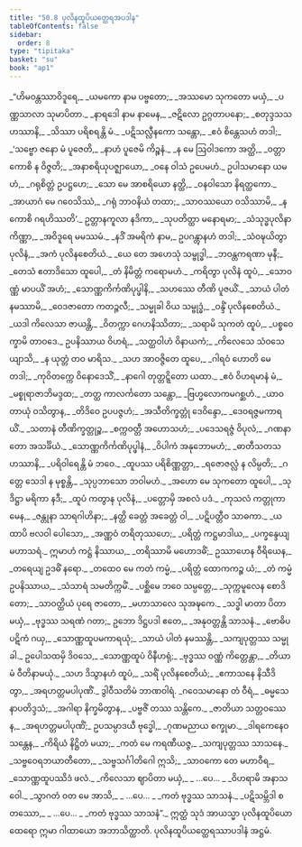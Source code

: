 ```yaml
---
title: "50.8 ပုလိနထူပိယတ္ထေရအပဒါန"
tableOfContents: false
sidebar:
  order: 8
type: "tipitaka"
basket: "su"
book: "ap1"
---
```



<DynamicBreadcrumb />

<Division number="57" book="ap1" e="ch" v="20" p="433">

<Paragraph number="6500" type="verses" book="ap1">
_“ဟိမဝန္တဿာဝိဒူရေ,_  
_ယမကော နာမ ပဗ္ဗတော;_  
_အဿမော သုကတော မယှံ,_  
_ပဏ္ဏသာလာ သုမာပိတာ._  

</Paragraph>

</Division>
<Division number="58" book="ap1" e="ch" v="20" p="433">

<Paragraph number="6501" type="verses" book="ap1">
_နာရဒေါ နာမ နာမေန,_  
_ဇဋိလော ဥဂ္ဂတာပနော;_  
_စတုဒ္ဒသသဟဿာနိ,_  
_သိဿာ ပရိစရန္တိ မံ._  

</Paragraph>

</Division>
<Division number="59" book="ap1" e="ch" v="20" p="434">

<Paragraph number="6502" type="verses" book="ap1">
_ပဋိသလ္လီနကော သန္တော,_  
_ဧဝံ စိန္တေသဟံ တဒါ;_  
_‘သဗ္ဗော ဇနော မံ ပူဇေတိ,_  
_နာဟံ ပူဇေမိ ကိဉ္စနံ._  

</Paragraph>

</Division>
<Division number="60" book="ap1" e="ch" v="20" p="434">

<Paragraph number="6503" type="verses" book="ap1">
_န မေ ဩဝါဒကော အတ္ထိ,_  
_ဝတ္တာ ကောစိ န ဝိဇ္ဇတိ;_  
_အနာစရိယုပဇ္ဈာယော,_  
_ဝနေ ဝါသံ ဥပေမဟံ._  

</Paragraph>

</Division>
<Division number="61" book="ap1" e="ch" v="20" p="434">

<Paragraph number="6504" type="verses" book="ap1">
ဥပါသမာနော ယမဟံ,_  
_ဂရုစိတ္တံ ဥပဋ္ဌဟေ;_  
_သော မေ အာစရိယော နတ္ထိ,_  
_ဝနဝါသော နိရတ္ထကော._  

</Paragraph>

</Division>
<Division number="62" book="ap1" e="ch" v="20" p="434">

<Paragraph number="6505" type="verses" book="ap1">
_အာယာဂံ မေ ဂဝေသိဿံ,_  
_ဂရုံ ဘာဝနိယံ တထာ;_  
_သာဝဿယော ဝသိဿာမိ,_  
_န ကောစိ ဂရဟိဿတိ’._  

</Paragraph>

</Division>
<Division number="63" book="ap1" e="ch" v="20" p="434">

<Paragraph number="6506" type="verses" book="ap1">
ဥတ္တာနကူလာ နဒိကာ,_  
_သုပတိတ္ထာ မနောရမာ;_  
_သံသုဒ္ဓပုလိနာကိဏ္ဏာ,_  
_အဝိဒူရေ မမဿမံ._  

</Paragraph>

</Division>
<Division number="64" book="ap1" e="ch" v="20" p="434">

<Paragraph number="6507" type="verses" book="ap1">
_နဒိံ အမရိကံ နာမ,_  
ဥပဂန္တွာနဟံ တဒါ;_  
_သံဝဍ္ဎယိတွာ ပုလိနံ,_  
_အကံ ပုလိနစေတိယံ._  

</Paragraph>

</Division>
<Division number="65" book="ap1" e="ch" v="20" p="434">

<Paragraph number="6508" type="verses" book="ap1">
_ယေ တေ အဟေသုံ သမ္ဗုဒ္ဓါ,_  
_ဘဝန္တကရဏာ မုနီ;_  
_တေသံ ဧတာဒိသော ထူပေါ,_  
_တံ နိမိတ္တံ ကရောမဟံ._  

</Paragraph>

</Division>
<Division number="66" book="ap1" e="ch" v="20" p="434">

<Paragraph number="6509" type="verses" book="ap1">
_ကရိတွာ ပုလိနံ ထူပံ,_  
_သောဝဏ္ဏံ မာပယိံ အဟံ;_  
_သောဏ္ဏကိင်္ကဏိပုပ္ဖါနိ,_  
_သဟဿေ တီဏိ ပူဇယိံ._  

</Paragraph>

</Division>
<Division number="67" book="ap1" e="ch" v="20" p="434">

<Paragraph number="6510" type="verses" book="ap1">
_သာယံ ပါတံ နမဿာမိ,_  
_ဝေဒဇာတော ကတဉ္ဇလီ;_  
_သမ္မုခါ ဝိယ သမ္ဗုဒ္ဓံ,_  
_ဝန္ဒိံ ပုလိနစေတိယံ._  

</Paragraph>

</Division>
<Division number="68" book="ap1" e="ch" v="20" p="434">

<Paragraph number="6511" type="verses" book="ap1">
_ယဒါ ကိလေသာ ဇာယန္တိ,_  
_ဝိတက္ကာ ဂေဟနိဿိတာ;_  
_သရာမိ သုကတံ ထူပံ,_  
_ပစ္စဝေက္ခာမိ တာဝဒေ._  

</Paragraph>

</Division>
<Division number="69" book="ap1" e="ch" v="20" p="434">

<Paragraph number="6512" type="verses" book="ap1">
ဥပနိဿာယ ဝိဟရံ,_  
_သတ္ထဝါဟံ ဝိနာယကံ;_  
_ကိလေသေ သံဝသေယျာသိ,_  
_န ယုတ္တံ တဝ မာရိသ._  

</Paragraph>

</Division>
<Division number="70" book="ap1" e="ch" v="20" p="434">

<Paragraph number="6513" type="verses" book="ap1">
_သဟ အာဝဇ္ဇိတေ ထူပေ,_  
_ဂါရဝံ ဟောတိ မေ တဒါ;_  
_ကုဝိတက္ကေ ဝိနောဒေသိံ,_  
_နာဂေါ တုတ္တဋ္ဋိတော ယထာ._  

</Paragraph>

</Division>
<Division number="71" book="ap1" e="ch" v="20" p="434">

<Paragraph number="6514" type="verses" book="ap1">
_ဧဝံ ဝိဟရမာနံ မံ,_  
_မစ္စုရာဇာဘိမဒ္ဒထ;_  
_တတ္ထ ကာလင်္ကတော သန္တော,_  
_ဗြဟ္မလောကမဂစ္ဆဟံ._  

</Paragraph>

</Division>
<Division number="72" book="ap1" e="ch" v="20" p="435">

<Paragraph number="6515" type="verses" book="ap1">
_ယာဝတာယုံ ဝသိတွာန,_  
_တိဒိဝေ ဥပပဇ္ဇဟံ;_  
_အသီတိက္ခတ္တုံ ဒေဝိန္ဒော,_  
_ဒေဝရဇ္ဇမကာရယိံ._  

</Paragraph>

</Division>
<Division number="73" book="ap1" e="ch" v="20" p="435">

<Paragraph number="6516" type="verses" book="ap1">
_သတာနံ တီဏိက္ခတ္တုဉ္စ,_  
_စက္ကဝတ္တီ အဟောသဟံ;_  
_ပဒေသရဇ္ဇံ ဝိပုလံ,_  
_ဂဏနာတော အသင်္ခိယံ._  

</Paragraph>

</Division>
<Division number="74" book="ap1" e="ch" v="20" p="435">

<Paragraph number="6517" type="verses" book="ap1">
_သောဏ္ဏကိင်္ကဏိပုပ္ဖါနံ,_  
_ဝိပါကံ အနုဘောမဟံ;_  
_ဓာတီသတသဟဿာနိ,_  
_ပရိဝါရေန္တိ မံ ဘဝေ._  

</Paragraph>

</Division>
<Division number="75" book="ap1" e="ch" v="20" p="435">

<Paragraph number="6518" type="verses" book="ap1">
_ထူပဿ ပရိစိဏ္ဏတ္တာ,_  
_ရဇောဇလ္လံ န လိမ္ပတိ;_  
_ဂတ္တေ သေဒါ န မုစ္စန္တိ,_  
_သုပ္ပဘာသော ဘဝါမဟံ._  

</Paragraph>

</Division>
<Division number="76" book="ap1" e="ch" v="20" p="435">

<Paragraph number="6519" type="verses" book="ap1">
_အဟော မေ သုကတော ထူပေါ,_  
_သုဒိဋ္ဌာ မရိကာ နဒီ;_  
_ထူပံ ကတွာန ပုလိနံ,_  
_ပတ္တောမှိ အစလံ ပဒံ._  

</Paragraph>

</Division>
<Division number="77" book="ap1" e="ch" v="20" p="435">

<Paragraph number="6520" type="verses" book="ap1">
_ကုသလံ ကတ္တုကာမေန,_  
_ဇန္တုနာ သာရဂါဟိနာ;_  
_နတ္ထိ ခေတ္တံ အခေတ္တံ ဝါ,_  
_ပဋိပတ္တီဝ သာဓကာ._  

</Paragraph>

</Division>
<Division number="78" book="ap1" e="ch" v="20" p="435">

<Paragraph number="6521" type="verses" book="ap1">
_ယထာပိ ဗလဝါ ပေါသော,_  
_အဏ္ဏဝံ တရိတုဿဟေ;_  
_ပရိတ္တံ ကဋ္ဌမာဒါယ,_  
_ပက္ခန္ဒေယျ မဟာသရံ._  

</Paragraph>

</Division>
<Division number="79" book="ap1" e="ch" v="20" p="435">

<Paragraph number="6522" book="ap1">
ဣမာဟံ ကဋ္ဌံ နိဿာယ,_  
_တရိဿာမိ မဟောဒဓိံ;_  
ဥဿာဟေန ဝီရိယေန,_  
_တရေယျ ဥဒဓိံ နရော._  

</Paragraph>

</Division>
<Division number="80" book="ap1" e="ch" v="20" p="435">

<Paragraph number="6523" type="verses" book="ap1">
_တထေဝ မေ ကတံ ကမ္မံ,_  
_ပရိတ္တံ ထောကကဉ္စ ယံ;_  
_တံ ကမ္မံ ဥပနိဿာယ,_  
_သံသာရံ သမတိက္ကမိံ._  

</Paragraph>

</Division>
<Division number="81" book="ap1" e="ch" v="20" p="435">

<Paragraph number="6524" type="verses" book="ap1">
_ပစ္ဆိမေ ဘဝေ သမ္ပတ္တေ,_  
_သုက္ကမူလေန စောဒိတော;_  
_သာဝတ္ထိယံ ပုရေ ဇာတော,_  
_မဟာသာလေ သုအဍ္ဎကေ._  

</Paragraph>

</Division>
<Division number="82" book="ap1" e="ch" v="20" p="435">

<Paragraph number="6525" type="verses" book="ap1">
_သဒ္ဓါ မာတာ ပိတာ မယှံ,_  
_ဗုဒ္ဓဿ သရဏံ ဂတာ;_  
ဥဘော ဒိဋ္ဌပဒါ ဧတေ,_  
_အနုဝတ္တန္တိ သာသနံ._  

</Paragraph>

</Division>
<Division number="83" book="ap1" e="ch" v="20" p="435">

<Paragraph number="6526" type="verses" book="ap1">
_ဗောဓိပပဋိကံ ဂယှ,_  
_သောဏ္ဏထူပမကာရယုံ;_  
_သာယံ ပါတံ နမဿန္တိ,_  
_သကျပုတ္တဿ သမ္မုခါ._  

</Paragraph>

</Division>
<Division number="84" book="ap1" e="ch" v="20" p="436">

<Paragraph number="6527" type="verses" book="ap1">
ဥပေါသထမှိ ဒိဝသေ,_  
_သောဏ္ဏထူပံ ဝိနီဟရုံ;_  
_ဗုဒ္ဓဿ ဝဏ္ဏံ ကိတ္တေန္တာ,_  
_တိယာမံ ဝီတိနာမယုံ._  

</Paragraph>

</Division>
<Division number="85" book="ap1" e="ch" v="20" p="436">

<Paragraph number="6528" type="verses" book="ap1">
_သဟ ဒိသွာနဟံ ထူပံ,_  
_သရိံ ပုလိနစေတိယံ;_  
_ဧကာသနေ နိသီဒိတွာ,_  
_အရဟတ္တမပါပုဏိံ._  


</Paragraph>
</Division>

<Paragraph number="6529" type="center" book="ap1">
ဒွါဝီသတိမံ ဘာဏဝါရံ.


</Paragraph>

<Division number="86" book="ap1" e="ch" v="20" p="436">

<Paragraph number="6530" type="verses" book="ap1">
_ဂဝေသမာနော တံ ဝီရံ,_  
_ဓမ္မသေနာပတိဒ္ဒသံ;_  
_အဂါရာ နိက္ခမိတွာန,_  
_ပဗ္ဗဇိံ တဿ သန္တိကေ._  

</Paragraph>

</Division>
<Division number="87" book="ap1" e="ch" v="20" p="436">

<Paragraph number="6531" type="verses" book="ap1">
_ဇာတိယာ သတ္တဝဿေန,_  
_အရဟတ္တမပါပုဏိံ;_  
ဥပသမ္ပာဒယီ ဗုဒ္ဓေါ,_  
_ဂုဏမညာယ စက္ခုမာ._  

</Paragraph>

</Division>
<Division number="88" book="ap1" e="ch" v="20" p="436">

<Paragraph number="6532" type="verses" book="ap1">
_ဒါရကေနေဝ သန္တေန,_  
_ကိရိယံ နိဋ္ဌိတံ မယာ;_  
_ကတံ မေ ကရဏီယဇ္ဇ,_  
_သကျပုတ္တဿ သာသနေ._  

</Paragraph>

</Division>
<Division number="89" book="ap1" e="ch" v="20" p="436">

<Paragraph number="6533" type="verses" book="ap1">
_သဗ္ဗဝေရဘယာတီတော,_  
_သဗ္ဗသင်္ဂါတိဂေါ ဣသိ;_  
_သာဝကော တေ မဟာဝီရ,_  
_သောဏ္ဏထူပဿိဒံ ဖလံ._  

</Paragraph>

</Division>
<Division number="90" book="ap1" e="ch" v="20" p="436">

<Paragraph number="6534" type="verses" book="ap1">
_ကိလေသာ ဈာပိတာ မယှံ,_  
_ …ပေ… _  
_ဝိဟရာမိ အနာသဝေါ._  

</Paragraph>

</Division>
<Division number="91" book="ap1" e="ch" v="20" p="436">

<Paragraph number="6535" type="verses" book="ap1">
_သွာဂတံ ဝတ မေ အာသိ,_  
_ …ပေ… _  
_ကတံ ဗုဒ္ဓဿ သာသနံ._  

</Paragraph>

</Division>
<Division number="92" book="ap1" e="ch" v="20" p="436">

<Paragraph number="6536" type="verses" book="ap1">
_ပဋိသမ္ဘိဒါ စတဿော,_  
_ …ပေ… _  
_ကတံ ဗုဒ္ဓဿ သာသနံ”._  

</Paragraph>

<Paragraph number="6537" book="ap1">
ဣတ္ထံ သုဒံ အာယသ္မာ ပုလိနထူပိယော ထေရော ဣမာ ဂါထာယော အဘာသိတ္ထာတိ.

</Paragraph>
</Division>

<Paragraph number="6538" type="center" book="ap1">
ပုလိနထူပိယတ္ထေရဿာပဒါနံ အဋ္ဌမံ.
</Paragraph>